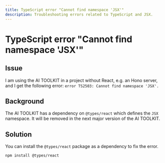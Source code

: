 ```yaml
---
title: TypeScript error "Cannot find namespace 'JSX'"
description: Troubleshooting errors related to TypeScript and JSX.
---
```


# TypeScript error "Cannot find namespace 'JSX'"

## Issue

I am using the AI TOOLKIT in a project without React, e.g. an Hono server, and I get the following error:
`error TS2503: Cannot find namespace 'JSX'.`

## Background

The AI TOOLKIT has a dependency on `@types/react` which defines the `JSX` namespace.
It will be removed in the next major version of the AI TOOLKIT.

## Solution

You can install the `@types/react` package as a dependency to fix the error.

```bash
npm install @types/react
```
